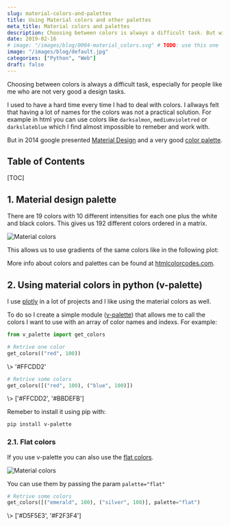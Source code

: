 ```yaml
---
slug: material-colors-and-palettes
title: Using Material colors and other palettes
meta_title: Material colors and palettes
description: Choosing between colors is always a difficult task. But with the material design palette it is possible to solve most of color related problems easily.
date: 2019-02-16
# image: "/images/blog/0004-material_colors.svg" # TODO: use this one
image: "/images/blog/default.jpg"
categories: ["Python", "Web"]
draft: false
---
```


Choosing between colors is always a difficult task, especially for people like me who are not very good a design tasks.

I used to have a hard time every time I had to deal with colors. I allways felt that having a lot of names for the colors was not a practical solution. For example in html you can use colors like `darksalmon`, `mediumvioletred` or `darkslateblue` which I find almost impossible to remeber and work with.

But in 2014 google presented [Material Design](https://material.io/) and a very good [color palette](https://material.io/design/color/the-color-system.html#color-usage-palettes).

## Table of Contents

[TOC]

## 1. Material design palette

There are 19 colors with 10 different intensities for each one plus the white and black colors. This gives us 192 different colors ordered in a matrix.

![Material colors](../../images/posts/2019/0004-material_colors.svg)

This allows us to use gradients of the same colors like in the following plot:

<canvas id="plot-colors"></canvas>
<script type="module" src="/js/plots/posts/0001/plot-colors.js"></script>

More info about colors and palettes can be found at [htmlcolorcodes.com](https://htmlcolorcodes.com/color-chart/).

## 2. Using material colors in python (v-palette)

I use [plotly](https://plotly.com/) in a lot of projects and I like using the material colors as well.

To do so I create a simple module ([v-palette](https://github.com/villoro/v-palette)) that allows me to call the colors I want to use with an array of color names and indexs. For example:

```python
from v_palette import get_colors

# Retrive one color
get_colors(("red", 100))
```
<TerminalOutput className="mb-6">
 \> '#FFCDD2'
</TerminalOutput>

```python
# Retrive some colors
get_colors([("red", 100), ("blue", 100)])
```
<TerminalOutput>
 \> ['#FFCDD2', '#BBDEFB']
</TerminalOutput>

Remeber to install it using pip with:

```sh
pip install v-palette
```

### 2.1. Flat colors

If you use v-palette you can also use the [flat colors](https://htmlcolorcodes.com/color-chart/flat-design-color-chart/).

![Material colors](../../images/posts/2019/0004-flat_colors.svg)

You can use them by passing the param `palette="flat"`

```python
# Retrive some colors
get_colors([("emerald", 100), ("silver", 100)], palette="flat")
```
<TerminalOutput>
 \> ['#D5F5E3', '#F2F3F4']
</TerminalOutput>

